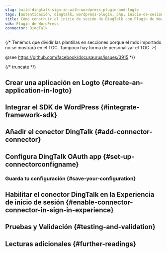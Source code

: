 ```yaml
---
slug: build-dingtalk-sign-in-with-wordpress-plugin-and-logto
tags: [autenticación, dingtalk, wordpress-plugin, php, inicio-de-sesión-social, inicio-de-sesión, login]
title: Cómo construir el inicio de sesión de DingTalk con Plugin de WordPress
sdk: Plugin de WordPress
connector: DingTalk
---
```


{/*
  Tenemos que dividir las plantillas en secciones porque el mdx importado no se mostrará en el TOC.
  Tampoco hay forma de personalizar el TOC. :-)

  @see https://github.com/facebook/docusaurus/issues/3915
*/}




{/* truncate */}

<Intro connector={connector} sdk="Plugin de WordPress" link="https://wordpress.org/" />

## Crear una aplicación en Logto \{#create-an-application-in-logto}

<CreateApplication type="Traditional web" framework="WordPress" />

## Integrar el SDK de WordPress \{#integrate-framework-sdk}

<IntegrateSdk />

## Añadir el conector DingTalk \{#add-connector-connector}

<AddSocialConnector connector={connector} framework="WordPress" />

## Configura DingTalk OAuth app \{#set-up-connectorconfigname}

<ConnectorGuide />

### Guarda tu configuración \{#save-your-configuration}

<SaveYourConfiguration connector={connector} />

## Habilitar el conector DingTalk en la Experiencia de inicio de sesión \{#enable-connector-connector-in-sign-in-experience}

<EnableSocialConnector connector={connector} />

## Pruebas y Validación \{#testing-and-validation}

<TestingAndValidation connector={connector} sdk="Plugin de WordPress" />

## Lecturas adicionales \{#further-readings}

<FurtherReadings />
